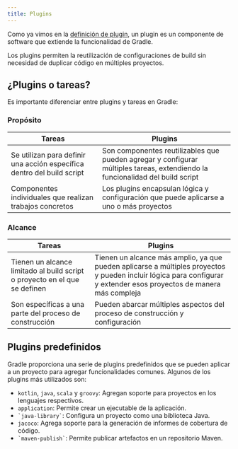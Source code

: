 ```yaml
---
title: Plugins
---
```



<ReadingTime/>

Como ya vimos en la [definición de plugin](./convention-plugins#plugin-def), un plugin es un componente de software que extiende la funcionalidad de Gradle.

Los plugins permiten la reutilización de configuraciones de build sin necesidad de duplicar código en múltiples proyectos.

## ¿Plugins o tareas?

Es importante diferenciar entre plugins y tareas en Gradle:

### Propósito

| **Tareas**                                                             | **Plugins**                                                                                                                   |
|------------------------------------------------------------------------|-------------------------------------------------------------------------------------------------------------------------------|
| Se utilizan para definir una acción específica dentro del build script | Son componentes reutilizables que pueden agregar y configurar múltiples tareas, extendiendo la funcionalidad del build script |
| Componentes individuales que realizan trabajos concretos               | Los plugins encapsulan lógica y configuración que puede aplicarse a uno o más proyectos                                       |

### Alcance

| **Tareas**                                                                 | **Plugins**                                                                                                                                                          |
|----------------------------------------------------------------------------|----------------------------------------------------------------------------------------------------------------------------------------------------------------------|
| Tienen un alcance limitado al build script o proyecto en el que se definen | Tienen un alcance más amplio, ya que pueden aplicarse a múltiples proyectos y pueden incluir lógica para configurar y extender esos proyectos de manera más compleja |
| Son específicas a una parte del proceso de construcción                    | Pueden abarcar múltiples aspectos del proceso de construcción y configuración                                                                                        |


## Plugins predefinidos

Gradle proporciona una serie de plugins predefinidos que se pueden aplicar a un proyecto para agregar funcionalidades
comunes. Algunos de los plugins más utilizados son:

- `kotlin`, `java`, `scala` y `groovy`: Agregan soporte para proyectos en los lenguajes respectivos.
- `application`: Permite crear un ejecutable de la aplicación.
- `` `java-library` ``: Configura un proyecto como una biblioteca Java.
- `jacoco`: Agrega soporte para la generación de informes de cobertura de código.
- `` `maven-publish` ``: Permite publicar artefactos en un repositorio Maven.
